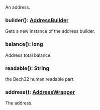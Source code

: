 An address.

### builder(): [AddressBuilder](#addressbuilder)

Gets a new instance of the address builder.

### balance(): long

Address total balance

### readable(): String

the Bech32 human readable part.

### address(): [AddressWrapper](#addresswrapper)

The address.
